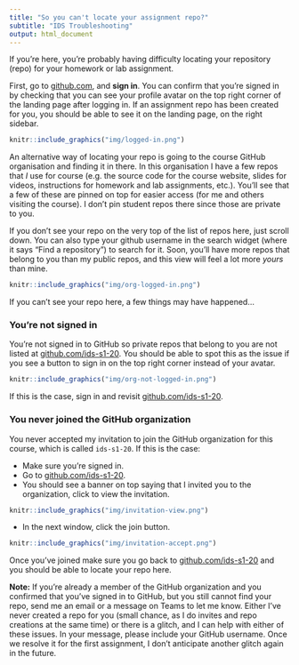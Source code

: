 ```yaml
---
title: "So you can't locate your assignment repo?"
subtitle: "IDS Troubleshooting"
output: html_document
---
```


If you're here, you're probably having difficulty locating your repository (repo) for your homework or lab assignment.

First, go to [github.com](http://github.com/), and **sign in**. You can confirm that you're signed in by checking that you can see your profile avatar on the top right corner of the landing page after logging in. If an assignment repo has been created for you, you should be able to see it on the landing page, on the right sidebar.

```r
knitr::include_graphics("img/logged-in.png")
```

An alternative way of locating your repo is going to the course GitHub organisation and finding it in there. In this organisation I have a few repos that *I* use for course (e.g. the source code for the course website, slides for videos, instructions for homework and lab assignments, etc.). You'll see that a few of these are pinned on top for easier access (for me and others visiting the course). I don't pin student repos there since those are private to you.

If you don't see your repo on the very top of the list of repos here, just scroll down. You can also type your github username in the search widget (where it says "Find a repository") to search for it. Soon, you'll have more repos that belong to you than my public repos, and this view will feel a lot more *yours* than mine.

```r
knitr::include_graphics("img/org-logged-in.png")
```

If you can't see your repo here, a few things may have happened...

### You're not signed in

You're not signed in to GitHub so private repos that belong to you are not listed at [github.com/ids-s1-20](https://github.com/ids-s1-20). You should be able to spot this as the issue if you see a button to sign in on the top right corner instead of your avatar.

```r
knitr::include_graphics("img/org-not-logged-in.png")
```

If this is the case, sign in and revisit [github.com/ids-s1-20](https://github.com/ids-s1-20).

### You never joined the GitHub organization

You never accepted my invitation to join the GitHub organization for this course, which is called `ids-s1-20`. If this is the case:

- Make sure you're signed in.
- Go to [github.com/ids-s1-20](https://github.com/ids-s1-20).
- You should see a banner on top saying that I invited you to the organization, click to view the invitation.

```r
knitr::include_graphics("img/invitation-view.png")
```

- In the next window, click the join button.

```r
knitr::include_graphics("img/invitation-accept.png")
```

Once you've joined make sure you go back to [github.com/ids-s1-20](https://github.com/ids-s1-20) and you should be able to locate your repo here.

**Note:** If you're already a member of the GitHub organization and you confirmed that you've signed in to GitHub, but you still cannot find your repo, send me an email or a message on Teams to let me know. Either I've never created a repo for you (small chance, as I do invites and repo creations at the same time) or there is a glitch, and I can help with either of these issues. In your message, please include your GitHub username. Once we resolve it for the first assignment, I don't anticipate another glitch again in the future.
